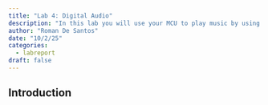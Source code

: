 ```yaml
---
title: "Lab 4: Digital Audio"
description: "In this lab you will use your MCU to play music by using timers to generate square waves by toggling a GPIO pin at a specific frequency for specified durations."
author: "Roman De Santos"
date: "10/2/25"
categories:
  - labreport
draft: false
---
```


## Introduction